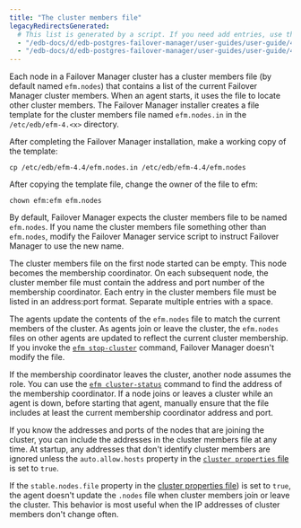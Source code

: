 ```yaml
---
title: "The cluster members file"
legacyRedirectsGenerated:
  # This list is generated by a script. If you need add entries, use the `legacyRedirects` key.
  - "/edb-docs/d/edb-postgres-failover-manager/user-guides/user-guide/4.0/cluster_members.html"
  - "/edb-docs/d/edb-postgres-failover-manager/user-guides/user-guide/4.1/cluster_members.html"
---
```


<div id="cluster_members" class="registered_link"></div>

Each node in a Failover Manager cluster has a cluster members file (by default named `efm.nodes`) that contains a list of the current Failover Manager cluster members. When an agent starts, it uses the file to locate other cluster members. The Failover Manager installer creates a file template for the cluster members file named `efm.nodes.in` in the `/etc/edb/efm-4.<x>` directory.

After completing the Failover Manager installation, make a working copy of the template:

```text
cp /etc/edb/efm-4.4/efm.nodes.in /etc/edb/efm-4.4/efm.nodes
```

After copying the template file, change the owner of the file to efm:

```text
chown efm:efm efm.nodes
```

By default, Failover Manager expects the cluster members file to be named `efm.nodes`. If you name the cluster members file something other than `efm.nodes`, modify the Failover Manager service script to instruct Failover Manager to use the new name.

The cluster members file on the first node started can be empty. This node becomes the membership coordinator. On each subsequent node, the cluster member file must contain the address and port number of the membership coordinator. Each entry in the cluster members file must be listed in an address:port format. Separate multiple entries with a space.

The agents update the contents of the `efm.nodes` file to match the current members of the cluster. As agents join or leave the cluster, the `efm.nodes` files on other agents are updated to reflect the current cluster membership. If you invoke the [`efm stop-cluster`](../07_using_efm_utility/#efm_stop_cluster) command, Failover Manager doesn't modify the file.

If the membership coordinator leaves the cluster, another node assumes the role. You can use the [`efm cluster-status`](../07_using_efm_utility/#efm_cluster_status) command to find the address of the membership coordinator. If a node joins or leaves a cluster while an agent is down, before starting that agent, manually ensure that the file includes at least the current membership coordinator address and port.

If you know the addresses and ports of the nodes that are joining the cluster, you can include the addresses in the cluster members file at any time. At startup, any addresses that don't identify cluster members are ignored unless the `auto.allow.hosts` property in the [`cluster properties` file](01_cluster_properties/#auto_allow_hosts) is set to `true`.

If the `stable.nodes.file` property in the [cluster properties file](01_cluster_properties/#auto_allow_hosts)) is set to `true`, the agent doesn't update the `.nodes` file when cluster members join or leave the cluster. This behavior is most useful when the IP addresses of cluster members don't change often.
